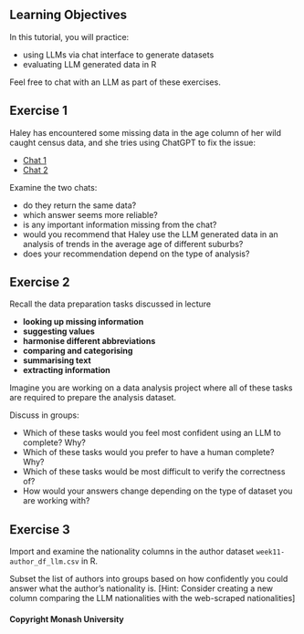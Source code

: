 ## Learning Objectives

In this tutorial, you will practice:

-   using LLMs via chat interface to generate datasets
-   evaluating LLM generated data in R

Feel free to chat with an LLM as part of these exercises.

## Exercise 1

Haley has encountered some missing data in the age column of her wild caught census data, and she tries using ChatGPT to fix the issue:

- [Chat 1](https://chatgpt.com/share/6828c268-85e0-8000-91ef-ceb73ed32d6c)
- [Chat 2](https://chatgpt.com/share/6828c2ee-a3b0-8000-a956-692974053b43)

Examine the two chats:

- do they return the same data?
- which answer seems more reliable?
- is any important information missing from the chat?
- would you recommend that Haley use the LLM generated data in an analysis of trends in the average age of different suburbs?
- does your recommendation depend on the type of analysis?

## Exercise 2

Recall the data preparation tasks discussed in lecture

- **looking up missing information**
- **suggesting values**
- **harmonise different abbreviations**
- **comparing and categorising**
- **summarising text**
- **extracting information**

Imagine you are working on a data analysis project where all of these tasks are required to prepare the analysis dataset. 

Discuss in groups:

- Which of these tasks would you feel most confident using an LLM to complete? Why?
- Which of these tasks would you prefer to have a human complete? Why?
- Which of these tasks would be most difficult to verify the correctness of?
- How would your answers change depending on the type of dataset you are working with?

## Exercise 3

Import and examine the nationality columns in the author dataset `week11-author_df_llm.csv` in R.

Subset the list of authors into groups based on how confidently you could answer what the author's nationality is. 
[Hint: Consider creating a new column comparing the LLM nationalities with the web-scraped nationalities]


#### Copyright Monash University